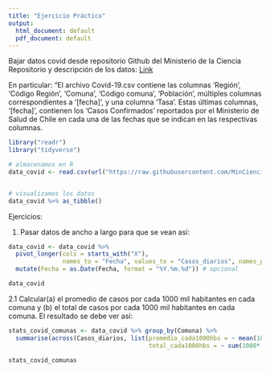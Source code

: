 ```yaml
---
title: "Ejercicio Práctico"
output:
  html_document: default
  pdf_document: default
---
```



Bajar datos covid desde repositorio Github del Ministerio de la Ciencia
Repositorio y descripción de los datos: [Link](https://github.com/MinCiencia/Datos-COVID19/tree/master/output/producto1)

En particular: "El archivo Covid-19.csv contiene las columnas 'Región', ‘Código Región’, 'Comuna', ‘Código comuna’, 'Población', múltiples columnas correspondientes a '[fecha]', y una columna 'Tasa'. Estas últimas columnas, ‘[fecha]’, contienen los 'Casos Confirmados' reportados por el Ministerio de Salud de Chile en cada una de las fechas que se indican en las respectivas columnas.

```r
library("readr")
library("tidyverse")

# almacenamos en R
data_covid <- read.csv(url("https://raw.githubusercontent.com/MinCiencia/Datos-COVID19/master/output/producto1/Covid-19.csv"))


# visualizamos los datos
data_covid %>% as_tibble()
```


Ejercicios:
  
  
1. Pasar datos de ancho a largo para que se vean así:  
```r
data_covid <- data_covid %>% 
  pivot_longer(cols = starts_with("X"), 
               names_to = "Fecha", values_to = "Casos_diarios", names_prefix="X") %>% 
  mutate(Fecha = as.Date(Fecha, format = "%Y.%m.%d")) # opcional

data_covid  
```


2.1 Calcular(a) el promedio de casos por cada 1000 mil habitantes en cada comuna y (b) el total de casos por cada 1000 mil habitantes en cada comuna. El resultado se debe ver así: 

```r
stats_covid_comunas <- data_covid %>% group_by(Comuna) %>%
  summarise(across(Casos_diarios, list(promedio_cada1000hbs = ~ mean(1000*.x/Poblacion,rm=T), 
                                       total_cada1000hbs = ~ sum(1000*.x/Poblacion,rm=T) )))

stats_covid_comunas
```

